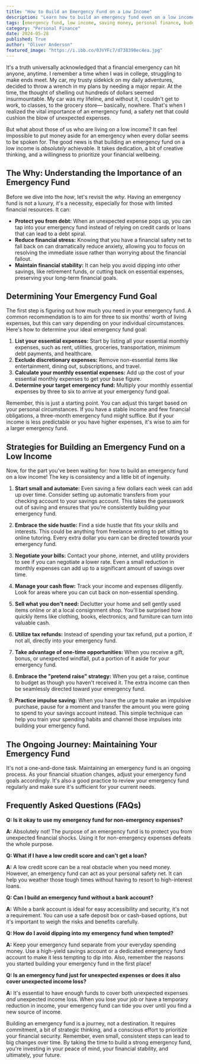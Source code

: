 ```yaml
---
title: "How to Build an Emergency Fund on a Low Income"
description: "Learn how to build an emergency fund even on a low income. This guide provides practical strategies, tips for saving, and addresses common concerns to help you achieve financial security."
tags: [emergency fund, low income, saving money, personal finance, budgeting, financial stability, financial goals, side hustle, money management, financial security]
category: "Personal Finance"
date: 2024-05-28
published: True
author: "Oliver Anderson"
featured_image: "https://i.ibb.co/0JVYFc7/d738390ec4ea.jpg"
---
```



It's a truth universally acknowledged that a financial emergency can hit anyone, anytime.  I remember a time when I was in college, struggling to make ends meet. My car, my trusty sidekick on my daily adventures, decided to throw a wrench in my plans by needing a major repair. At the time, the thought of shelling out hundreds of dollars seemed insurmountable.  My car was my lifeline, and without it, I couldn't get to work, to classes, to the grocery store— basically, nowhere.  That's when I realized the vital importance of an emergency fund, a safety net that could cushion the blow of unexpected expenses. 

But what about those of us who are living on a low income? It can feel impossible to put money aside for an emergency when every dollar seems to be spoken for.  The good news is that building an emergency fund on a low income is *absolutely* achievable. It takes dedication, a bit of creative thinking, and a willingness to prioritize your financial wellbeing.  

## The Why: Understanding the Importance of an Emergency Fund

Before we dive into the *how*, let's revisit the *why*. Having an emergency fund is not a luxury, it's a necessity, especially for those with limited financial resources. It can:

* **Protect you from debt:** When an unexpected expense pops up, you can tap into your emergency fund instead of relying on credit cards or loans that can lead to a debt spiral.
* **Reduce financial stress:**  Knowing that you have a financial safety net to fall back on can dramatically reduce anxiety, allowing you to focus on resolving the immediate issue rather than worrying about the financial fallout.
* **Maintain financial stability:** It can help you avoid dipping into other savings, like retirement funds, or cutting back on essential expenses, preserving your long-term financial goals.

## Determining Your Emergency Fund Goal

The first step is figuring out how much you need in your emergency fund. A common recommendation is to aim for three to six months' worth of living expenses, but this can vary depending on your individual circumstances.  Here's how to determine your ideal emergency fund goal:

1. **List your essential expenses:**  Start by listing all your essential monthly expenses, such as rent, utilities, groceries, transportation, minimum debt payments, and healthcare.
2. **Exclude discretionary expenses:**  Remove non-essential items like entertainment, dining out, subscriptions, and travel. 
3. **Calculate your monthly essential expenses:**  Add up the cost of your essential monthly expenses to get your base figure. 
4. **Determine your target emergency fund:** Multiply your monthly essential expenses by three to six to arrive at your emergency fund goal. 

Remember, this is just a starting point. You can adjust this target based on your personal circumstances.  If you have a stable income and few financial obligations, a three-month emergency fund might suffice. But if your income is less predictable or you have higher expenses, it's wise to aim for a larger emergency fund.  

## Strategies for Building an Emergency Fund on a Low Income

Now, for the part you've been waiting for: how to build an emergency fund on a low income! The key is consistency and a little bit of ingenuity.

1. **Start small and automate:** Even saving a few dollars each week can add up over time. Consider setting up automatic transfers from your checking account to your savings account. This takes the guesswork out of saving and ensures that you're consistently building your emergency fund.

2. **Embrace the side hustle:**  Find a side hustle that fits your skills and interests. This could be anything from freelance writing to pet sitting to online tutoring. Every extra dollar you earn can be directed towards your emergency fund. 

3. **Negotiate your bills:** Contact your phone, internet, and utility providers to see if you can negotiate a lower rate. Even a small reduction in monthly expenses can add up to a significant amount of savings over time.

4. **Manage your cash flow:**  Track your income and expenses diligently.  Look for areas where you can cut back on non-essential spending. 

5. **Sell what you don't need:**  Declutter your home and sell gently used items online or at a local consignment shop. You'll be surprised how quickly items like clothing, books, electronics, and furniture can turn into valuable cash.

6. **Utilize tax refunds:**  Instead of spending your tax refund, put a portion, if not all, directly into your emergency fund.  

7. **Take advantage of one-time opportunities:**  When you receive a gift, bonus, or unexpected windfall, put a portion of it aside for your emergency fund.

8. **Embrace the "pretend raise" strategy:**  When you get a raise, continue to budget as though you haven't received it. The extra income can then be seamlessly directed toward your emergency fund.

9. **Practice impulse saving:**  When you have the urge to make an impulsive purchase, pause for a moment and transfer the amount you were going to spend to your savings account instead. This simple technique can help you train your spending habits and channel those impulses into building your emergency fund.

##  The Ongoing Journey: Maintaining Your Emergency Fund 

It's not a one-and-done task. Maintaining an emergency fund is an ongoing process.  As your financial situation changes, adjust your emergency fund goals accordingly. It's also a good practice to review your emergency fund regularly and make sure it's sufficient for your current needs.

## Frequently Asked Questions (FAQs)

**Q: Is it okay to use my emergency fund for non-emergency expenses?**

**A:** Absolutely not!  The purpose of an emergency fund is to protect you from unexpected financial shocks. Using it for non-emergency expenses defeats the whole purpose. 

**Q: What if I have a low credit score and can't get a loan?**

**A:** A low credit score can be a real obstacle when you need money. However, an emergency fund can act as your personal safety net. It can help you weather those tough times without having to resort to high-interest loans.

**Q: Can I build an emergency fund without a bank account?**

**A:** While a bank account is ideal for easy accessibility and security, it's not a requirement. You can use a safe deposit box or cash-based options, but it's important to weigh the risks and benefits carefully.

**Q:  How do I avoid dipping into my emergency fund when tempted?**

**A:**  Keep your emergency fund separate from your everyday spending money. Use a high-yield savings account or a dedicated emergency fund account to make it less tempting to dip into. Also, remember the reasons you started building your emergency fund in the first place!

**Q: Is an emergency fund just for unexpected expenses or does it also cover unexpected income loss?**

**A:**  It's essential to have enough funds to cover both unexpected expenses *and* unexpected income loss. When you lose your job or have a temporary reduction in income, your emergency fund can tide you over until you find a new source of income.  

Building an emergency fund is a journey, not a destination.  It requires commitment, a bit of strategic thinking, and a conscious effort to prioritize your financial security. Remember, even small, consistent steps can lead to big changes over time.  By taking the time to build a strong emergency fund, you're investing in your peace of mind, your financial stability, and ultimately, your future.
